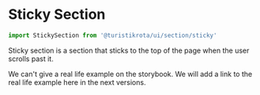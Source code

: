 
<Meta of={StickySectionStories} />

# Sticky Section

```jsx
import StickySection from '@turistikrota/ui/section/sticky'
```

Sticky section is a section that sticks to the top of the page when the user scrolls past it.

<Alert type='warning'>
  We can't give a real life example on the storybook. We will add a link to the real life example here in the next
  versions.
</Alert>

<Canvas className='min-h-32 h-60' of={StickySectionStories.Playground} />

<Controls />
